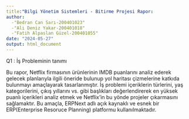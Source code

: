 ```yaml
---
title:"Bilgi Yönetim Sistemleri - Bitirme Projesi Rapor:
author:
  -"Bedran Can Sarı-200401023"
  -"Ali Deniz Yakar-200401018"
  -"Fatih Alpaslan Güzel-200401055"
date: "2024-05-27"
output: html_document
---
```

Q1 : İş Probleminin tanımı

Bu rapor, Netflix firmasının ürünlerinin IMDB puanlarını analiz ederek gelecek planlarıyla ilgili öneride bulunup yol haritası çizmelerine katkıda bulunmayı amaçlayarak tasarlanmıştır. İş problemi içeriklerin türlerini, yaş kategorilerini, çıkış yıllarını vs. gibi başlıkları değerlendirerek en yüksek puanlı içerikleri analiz etmek ve Netflix'in bu yönde projeler çıkarmasını sağlamaktır. Bu amaçla, ERPNext adlı açık kaynaklı ve esnek bir ERP(Enterprise Resoruce Planning) platformu kullanılmaktadır.

